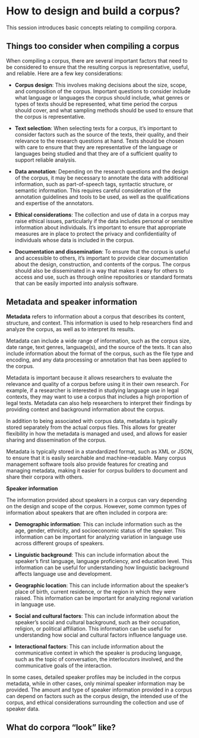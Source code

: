 # How to design and build a corpus?

This session introduces basic concepts relating to compiling corpora.

## Things too consider when compiling a corpus {-}

When compiling a corpus, there are several important factors that need to be considered to ensure that the resulting corpus is representative, useful, and reliable. Here are a few key considerations:

* **Corpus design**: This involves making decisions about the size, scope, and composition of the corpus. Important questions to consider include what language or languages the corpus should include, what genres or types of texts should be represented, what time period the corpus should cover, and what sampling methods should be used to ensure that the corpus is representative.

* **Text selection**: When selecting texts for a corpus, it's important to consider factors such as the source of the texts, their quality, and their relevance to the research questions at hand. Texts should be chosen with care to ensure that they are representative of the language or languages being studied and that they are of a sufficient quality to support reliable analysis.

* **Data annotation**: Depending on the research questions and the design of the corpus, it may be necessary to annotate the data with additional information, such as part-of-speech tags, syntactic structure, or semantic information. This requires careful consideration of the annotation guidelines and tools to be used, as well as the qualifications and expertise of the annotators.

* **Ethical considerations**: The collection and use of data in a corpus may raise ethical issues, particularly if the data includes personal or sensitive information about individuals. It's important to ensure that appropriate measures are in place to protect the privacy and confidentiality of individuals whose data is included in the corpus.

* **Documentation and dissemination**: To ensure that the corpus is useful and accessible to others, it's important to provide clear documentation about the design, construction, and contents of the corpus. The corpus should also be disseminated in a way that makes it easy for others to access and use, such as through online repositories or standard formats that can be easily imported into analysis software.

## Metadata and speaker information {-}

**Metadata** refers to information about a corpus that describes its content, structure, and context. This information is used to help researchers find and analyze the corpus, as well as to interpret its results.

Metadata can include a wide range of information, such as the corpus size, date range, text genres, language(s), and the source of the texts. It can also include information about the format of the corpus, such as the file type and encoding, and any data processing or annotation that has been applied to the corpus.

Metadata is important because it allows researchers to evaluate the relevance and quality of a corpus before using it in their own research. For example, if a researcher is interested in studying language use in legal contexts, they may want to use a corpus that includes a high proportion of legal texts. Metadata can also help researchers to interpret their findings by providing context and background information about the corpus.

In addition to being associated with corpus data, metadata is typically stored separately from the actual corpus files. This allows for greater flexibility in how the metadata is managed and used, and allows for easier sharing and dissemination of the corpus.

Metadata is typically stored in a standardized format, such as XML or JSON, to ensure that it is easily searchable and machine-readable. Many corpus management software tools also provide features for creating and managing metadata, making it easier for corpus builders to document and share their corpora with others.

**Speaker information**

The information provided about speakers in a corpus can vary depending on the design and scope of the corpus. However, some common types of information about speakers that are often included in corpora are:

* **Demographic information**: This can include information such as the age, gender, ethnicity, and socioeconomic status of the speaker. This information can be important for analyzing variation in language use across different groups of speakers.

* **Linguistic background**: This can include information about the speaker's first language, language proficiency, and education level. This information can be useful for understanding how linguistic background affects language use and development.

* **Geographic location**: This can include information about the speaker's place of birth, current residence, or the region in which they were raised. This information can be important for analyzing regional variation in language use.

* **Social and cultural factors**: This can include information about the speaker's social and cultural background, such as their occupation, religion, or political affiliation. This information can be useful for understanding how social and cultural factors influence language use.

* **Interactional factors**: This can include information about the communicative context in which the speaker is producing language, such as the topic of conversation, the interlocutors involved, and the communicative goals of the interaction.

In some cases, detailed speaker profiles may be included in the corpus metadata, while in other cases, only minimal speaker information may be provided. The amount and type of speaker information provided in a corpus can depend on factors such as the corpus design, the intended use of the corpus, and ethical considerations surrounding the collection and use of speaker data.

## What do corpora "look" like? {-}

